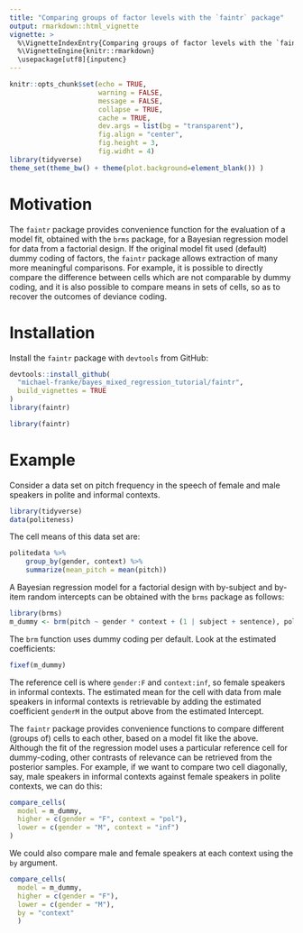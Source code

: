 ```yaml
---
title: "Comparing groups of factor levels with the `faintr` package"
output: rmarkdown::html_vignette
vignette: >
  %\VignetteIndexEntry{Comparing groups of factor levels with the `faintr` package}
  %\VignetteEngine{knitr::rmarkdown}
  \usepackage[utf8]{inputenc}
---
```


```r
knitr::opts_chunk$set(echo = TRUE,
                      warning = FALSE,
                      message = FALSE,
                      collapse = TRUE,
                      cache = TRUE,
                      dev.args = list(bg = "transparent"),
                      fig.align = "center",
                      fig.height = 3,
                      fig.widht = 4)
library(tidyverse)
theme_set(theme_bw() + theme(plot.background=element_blank()) )
```

# Motivation

The `faintr` package provides convenience function for the evaluation
of a model fit, obtained with the `brms` package, for a Bayesian
regression model for data from a factorial design. If the original
model fit used (default) dummy coding of factors, the `faintr` package
allows extraction of many more meaningful comparisons. For example, it
is possible to directly compare the difference between cells which are
not comparable by dummy coding, and it is also possible to compare
means in sets of cells, so as to recover the outcomes of deviance
coding.

# Installation

Install the `faintr` package with `devtools` from GitHub:

```r
devtools::install_github(
  "michael-franke/bayes_mixed_regression_tutorial/faintr",
  build_vignettes = TRUE
)
library(faintr)
```

```r
library(faintr)
```

# Example

Consider a data set on pitch frequency in the speech of female and
male speakers in polite and informal contexts.

```r
library(tidyverse)
data(politeness)
```

The cell means of this data set are:

```r
politedata %>%
    group_by(gender, context) %>%
    summarize(mean_pitch = mean(pitch))
```


A Bayesian regression model for a factorial design with by-subject and
by-item random intercepts can be obtained with the `brms` package as
follows:

```r
library(brms)
m_dummy <- brm(pitch ~ gender * context + (1 | subject + sentence), politedata)
```

The `brm` function uses dummy coding per default.  Look at the
estimated coefficients:

```r
fixef(m_dummy)
```

The reference cell is where `gender:F` and `context:inf`, so female
speakers in informal contexts. The estimated mean for the cell with
data from male speakers in informal contexts is retrievable by adding
the estimated coefficient `genderM` in the output above from the
estimated Intercept.

The `faintr` package provides convenience functions to compare
different (groups of) cells to each other, based on a model fit like
the above. Although the fit of the regression model uses a particular
reference cell for dummy-coding, other contrasts of relevance can be
retrieved from the posterior samples. For example, if we want to
compare two cell diagonally, say, male speakers in informal contexts
against female speakers in polite contexts, we can do this:

```r
compare_cells(
  model = m_dummy,
  higher = c(gender = "F", context = "pol"),
  lower = c(gender = "M", context = "inf")
)
```

We could also compare male and female speakers at each context using
the `by` argument.

```r
compare_cells(
  model = m_dummy,
  higher = c(gender = "F"),
  lower = c(gender = "M"),
  by = "context"
  )
```
